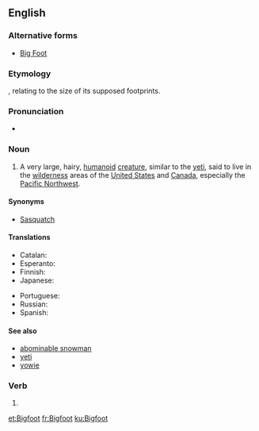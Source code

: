 {{also|bigfoot}}
==English==
{{wikipedia}}

===Alternative forms===
* [[Big Foot]]

===Etymology===
{{compound|big|foot}}, relating to the size of its supposed footprints.

===Pronunciation===
* {{IPA|/ˈbɪgˌfʊt/|lang=en}}

===Noun===
<!-- {{attention|en|'Bigfeet'? Is that right?}} - Yup -->
{{en-noun|Bigfoot|pl2=Bigfeet|pl3=Bigfoots}}

# {{US|Canada|cryptozoology|folklore}} A very large, hairy, [[humanoid]] [[creature]], similar to the [[yeti]], said to live in the [[wilderness]] areas of the [[United States]] and [[Canada]], especially the [[Pacific Northwest]].

====Synonyms====
* [[sasquatch|Sasquatch]]

====Translations====
{{trans-top|unidentified yeti-like animal}}
* Catalan: {{t-|ca|Peus grans|m}}
* Esperanto: {{t-|eo|saskvaĉo|xs=Esperanto}}
* Finnish: {{t-|fi|Isojalka}}
* Japanese: {{t-|ja|ビッグフット|tr=biggufutto}}
{{trans-mid}}
* Portuguese: {{t-|pt|Pé-grande|m}}
* Russian: {{t-|ru|бигфут|m|tr=bigfút}}
* Spanish: {{t-|es|Pie Grande|m}}
{{trans-bottom}}

====See also====
* [[abominable snowman]]
* [[yeti]]
* [[yowie]]

===Verb===
{{en-verb}}

# {{alternative spelling of|bigfoot}}

[[et:Bigfoot]]
[[fr:Bigfoot]]
[[ku:Bigfoot]]